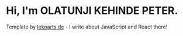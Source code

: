 # Hi, I'm OLATUNJI KEHINDE PETER.

Template by [lekoarts.de](https://www.lekoarts.de?utm_source=cara&utm_medium=Starter) - I write about JavaScript and React there!
